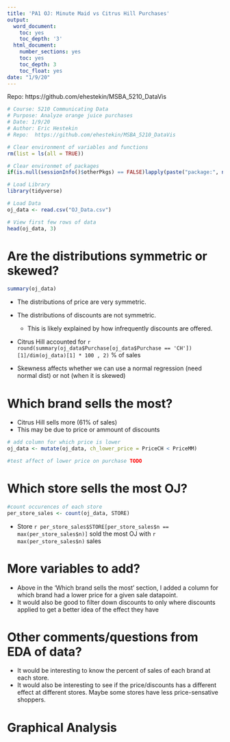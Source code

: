 ```yaml
---
title: 'PA1 OJ: Minute Maid vs Citrus Hill Purchases'
output:
  word_document:
    toc: yes
    toc_depth: '3'
  html_document:
    number_sections: yes
    toc: yes
    toc_depth: 3
    toc_float: yes
date: "1/9/20"
---
```


Repo:  https://github.com/ehestekin/MSBA_5210_DataVis

``` r
# Course: 5210 Communicating Data
# Purpose: Analyze orange juice purchases
# Date: 1/9/20
# Author: Eric Hestekin
# Repo:  https://github.com/ehestekin/MSBA_5210_DataVis
```

``` r
# Clear environment of variables and functions
rm(list = ls(all = TRUE)) 

# Clear environmet of packages
if(is.null(sessionInfo()$otherPkgs) == FALSE)lapply(paste("package:", names(sessionInfo()$otherPkgs), sep=""), detach, character.only = TRUE, unload = TRUE)


```

``` r
# Load Library
library(tidyverse)

```

``` r
# Load Data
oj_data <- read.csv("OJ_Data.csv")

# View first few rows of data
head(oj_data, 3)
```

Are the distributions symmetric or skewed?
==========================================

``` r

summary(oj_data)

```

+ The distributions of price are very symmetric.
+ The distributions of discounts are not symmetric.
  + This is likely explained by how infrequently discounts are offered.
+ Citrus Hill accounted for `r round(summary(oj_data$Purchase[oj_data$Purchase == 'CH'])[1]/dim(oj_data)[1] * 100 , 2)  ` % of sales

+ Skewness affects whether we can use a normal regression (need normal dist) or not (when it is skewed)

Which brand sells the most?
===========================

+ Citrus Hill sells more (61% of sales)
+ This may be due to price or ammount of discounts

``` r

# add column for which price is lower
oj_data <- mutate(oj_data, ch_lower_price = PriceCH < PriceMM)

#test affect of lower price on purchase TODO

```

Which store sells the most OJ?
==============================

``` r

#count occurences of each store
per_store_sales <- count(oj_data, STORE)

```
+ Store `r per_store_sales$STORE[per_store_sales$n == max(per_store_sales$n)]` sold the most OJ with `r max(per_store_sales$n)` sales

More variables to add?
======================

+ Above in the 'Which brand sells the most' section, I added a column for which brand had a lower price for a given sale datapoint.
+ It would also be good to filter down discounts to only where discounts applied to get a better idea of the effect they have

Other comments/questions from EDA of data?
==========================================

+ It would be interesting to know the percent of sales of each brand at each store.
+ It would also be interesting to see if the price/discounts has a different effect at different stores.  Maybe some stores have less price-sensative shoppers.

Graphical Analysis
==================


